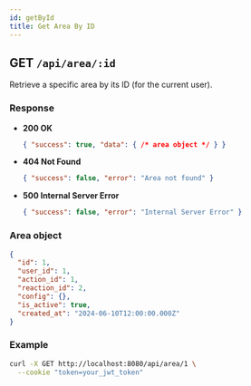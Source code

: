 ```yaml
---
id: getById
title: Get Area By ID
---
```


## GET `/api/area/:id`

Retrieve a specific area by its ID (for the current user).

### Response
- **200 OK**
  ```json
  { "success": true, "data": { /* area object */ } }
  ```
- **404 Not Found**
  ```json
  { "success": false, "error": "Area not found" }
  ```
- **500 Internal Server Error**
  ```json
  { "success": false, "error": "Internal Server Error" }
  ```

### Area object

```json
{
  "id": 1,
  "user_id": 1,
  "action_id": 1,
  "reaction_id": 2,
  "config": {},
  "is_active": true,
  "created_at": "2024-06-10T12:00:00.000Z"
}
```

### Example
```bash
curl -X GET http://localhost:8080/api/area/1 \
  --cookie "token=your_jwt_token"
```
